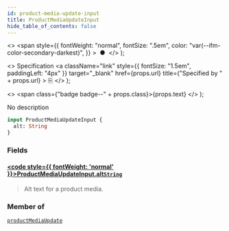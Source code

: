 ```yaml
---
id: product-media-update-input
title: ProductMediaUpdateInput
hide_table_of_contents: false
---
```


  <>
    <span
      style={{
        fontWeight: "normal",
        fontSize: ".5em",
        color: "var(--ifm-color-secondary-darkest)",
      }}
    >
      &nbsp;●&nbsp;
    </span>
  </>
);

  <>
    Specification
    <a
      className="link"
      style={{ fontSize: "1.5em", paddingLeft: "4px" }}
      target="\_blank"
      href={props.url}
      title={"Specified by " + props.url}
    >
      ⎘
    </a>
  </>
);

  <>
    <span class={"badge badge--" + props.class}>{props.text}</span>
  </>
);

No description

```graphql
input ProductMediaUpdateInput {
  alt: String
}
```

### Fields

#### [<code style={{ fontWeight: 'normal' }}>ProductMediaUpdateInput.<b>alt</b></code>](#)<Bullet />[`String`](../../api-reference/scalars/string) <Badge class="secondary" text="scalar"/>

> Alt text for a product media.

### Member of

[`productMediaUpdate`](../../api-reference/mutations/product-media-update) <Badge class="secondary" text="mutation"/>
